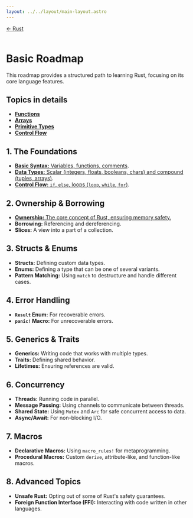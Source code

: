 ```yaml
---
layout: ../../layout/main-layout.astro
---
```

<a href="/">← Rust </a> <br /> <br />

# Basic Roadmap

This roadmap provides a structured path to learning Rust, focusing on its core language features.

## Topics in details
- [**Functions**](./rust/functions-topic)
- [**Arrays**](./rust/arrays-topic)
- [**Primitive Types**](./rust/primitive-types-topic)
- [**Control Flow**](./rust/control-flow-topic)

## 1. The Foundations

- [**Basic Syntax:** Variables, functions, comments](./rust/basic).
- [**Data Types:** Scalar (integers, floats, booleans, chars) and compound (tuples, arrays)](./rust/data-types).
- [**Control Flow:** `if`, `else`, loops (`loop`, `while`, `for`)](./rust/control-flow).

## 2. Ownership & Borrowing

- [**Ownership:** The core concept of Rust, ensuring memory safety.](./rust/ownership)
- **Borrowing:** Referencing and dereferencing.
- **Slices:** A view into a part of a collection.

## 3. Structs & Enums

- **Structs:** Defining custom data types.
- **Enums:** Defining a type that can be one of several variants.
- **Pattern Matching:** Using `match` to destructure and handle different cases.

## 4. Error Handling

- **`Result` Enum:** For recoverable errors.
- **`panic!` Macro:** For unrecoverable errors.

## 5. Generics & Traits

- **Generics:** Writing code that works with multiple types.
- **Traits:** Defining shared behavior.
- **Lifetimes:** Ensuring references are valid.

## 6. Concurrency

- **Threads:** Running code in parallel.
- **Message Passing:** Using channels to communicate between threads.
- **Shared State:** Using `Mutex` and `Arc` for safe concurrent access to data.
- **Async/Await:** For non-blocking I/O.

## 7. Macros

- **Declarative Macros:** Using `macro_rules!` for metaprogramming.
- **Procedural Macros:** Custom `derive`, attribute-like, and function-like macros.

## 8. Advanced Topics

- **Unsafe Rust:** Opting out of some of Rust's safety guarantees.
- **Foreign Function Interface (FFI):** Interacting with code written in other languages.
